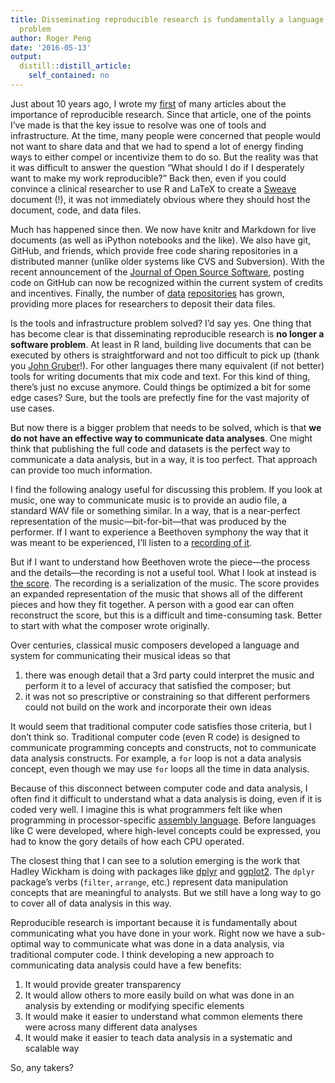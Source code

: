 ```yaml
---
title: Disseminating reproducible research is fundamentally a language and communication
  problem
author: Roger Peng
date: '2016-05-13'
output:
  distill::distill_article:
    self_contained: no
---
```



Just about 10 years ago, I wrote my [first](http://www.ncbi.nlm.nih.gov/pubmed/16510544) of many articles about the importance of reproducible research. Since that article, one of the points I've made is that the key issue to resolve was one of tools and infrastructure. At the time, many people were concerned that people would not want to share data and that we had to spend a lot of energy finding ways to either compel or incentivize them to do so. But the reality was that it was difficult to answer the question "What should I do if I desperately want to make my work reproducible?" Back then, even if you could convince a clinical researcher to use R and LaTeX to create a [Sweave](https://en.wikipedia.org/wiki/Sweave) document (!), it was not immediately obvious where they should host the document, code, and data files.

Much has happened since then. We now have knitr and Markdown for live documents (as well as iPython notebooks and the like). We also have git, GitHub, and friends, which provide free code sharing repositories in a distributed manner (unlike older systems like CVS and Subversion). With the recent announcement of the [Journal of Open Source Software](http://www.arfon.org/announcing-the-journal-of-open-source-software), posting code on GitHub can now be recognized within the current system of credits and incentives. Finally, the number of [data](http://dataverse.org) [repositories](https://osf.io) has grown, providing more places for researchers to deposit their data files. 

Is the tools and infrastructure problem solved? I'd say yes. One thing that has become clear is that disseminating reproducible research is **no longer a software problem**. At least in R land, building live documents that can be executed by others is straightforward and not too difficult to pick up (thank you [John Gruber](https://daringfireball.net/projects/markdown/)!). For other languages there many equivalent (if not better) tools for writing documents that mix code and text. For this kind of thing, there's just no excuse anymore. Could things be optimized a bit for some edge cases? Sure, but the tools are prefectly fine for the vast majority of use cases. 

But now there is a bigger problem that needs to be solved, which is that **we do not have an effective way to communicate data analyses**. One might think that publishing the full code and datasets is the perfect way to communicate a data analysis, but in a way, it is too perfect. That approach can provide too much information. 

I find the following analogy useful for discussing this problem. If you look at music, one way to communicate music is to provide an audio file, a standard WAV file or something similar. In a way, that is a near-perfect representation of the music---bit-for-bit---that was produced by the performer. If I want to experience a Beethoven symphony the way that it was meant to be experienced, I'll listen to a [recording of it](https://itun.es/us/TudVe?i=79443286). 

But if I want to understand how Beethoven wrote the piece---the process and the details---the recording is not a useful tool. What I look at instead is [the score](http://www.amazon.com/dp/0486260348). The recording is a serialization of the music. The score provides an expanded representation of the music that shows all of the different pieces and how they fit together. A person with a good ear can often reconstruct the score, but this is a difficult and time-consuming task. Better to start with what the composer wrote originally.

Over centuries, classical music composers developed a language and system for communicating their musical ideas so that

1. there was enough detail that a 3rd party could interpret the music and perform it to a level of accuracy that satisfied the composer; but
2. it was not so prescriptive or constraining so that different performers could not build on the work and incorporate their own ideas

It would seem that traditional computer code satisfies those criteria, but I don't think so. Traditional computer code (even R code) is designed to communicate programming concepts and constructs, not to communicate data analysis constructs. For example, a `for` loop is not a data analysis concept, even though we may use `for` loops all the time in data analysis. 

Because of this disconnect between computer code and data analysis, I often find it difficult to understand what a data analysis is doing, even if it is coded very well. I imagine this is what programmers felt like when programming in processor-specific [assembly language](https://en.wikipedia.org/wiki/Assembly_language). Before languages like C were developed, where high-level concepts could be expressed, you had to know the gory details of how each CPU operated. 

The closest thing that I can see to a solution emerging is the work that Hadley Wickham is doing with packages like [dplyr](https://github.com/hadley/dplyr) and [ggplot2](https://github.com/hadley/ggplot2). The `dplyr` package's verbs (`filter`, `arrange`, etc.) represent data manipulation concepts that are meaningful to analysts. But we still have a long way to go to cover all of data analysis in this way.

Reproducible research is important because it is fundamentally about communicating what you have done in your work. Right now we have a sub-optimal way to communicate what was done in a data analysis, via traditional computer code. I think developing a new approach to communicating data analysis could have a few benefits:

1. It would provide greater transparency
2. It would allow others to more easily build on what was done in an analysis by extending or modifying specific elements
3. It would make it easier to understand what common elements there were across many different data analyses
4. It would make it easier to teach data analysis in a systematic and scalable way

So, any takers?

